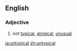 ==English==

===Adjective===
{{en-adj}}

# not [[typical]], [[atypical]], [[unusual]]

[[ja:untypical]]
[[zh:untypical]]